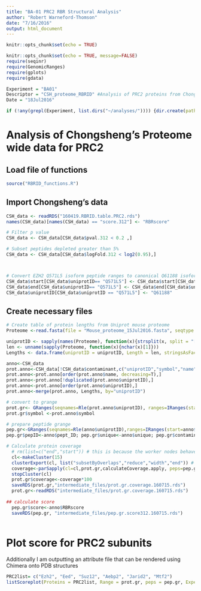 ```yaml
---
title: "BA-01 PRC2 RBR Structural Analysis"
author: "Robert Warneford-Thomson"
date: "7/16/2016"
output: html_document
---
```


```r
knitr::opts_chunk$set(echo = TRUE)
```

```r
knitr::opts_chunk$set(echo = TRUE, message=FALSE)
require(seqinr)
require(GenomicRanges)
require(gplots)
require(gdata)
```
``` r
Experiment = "BA01"
Descriptor = "CSH_proteome_RBRID" #Analysis of PRC2 proteins from Chongsheng's proteome wide dataset
Date = "18Jul2016" 

if (!any(grepl(Experiment, list.dirs("~/analyses/")))) {dir.create(path = paste0("~/analyses/", Experiment))}
```


# Analysis of Chongsheng's Proteome wide data for PRC2
## Load file of functions
``` r
source("RBRID_functions.R")
```
## Import Chongsheng's data
```r
CSH_data <- readRDS("160419.RBRID.table.PRC2.rds")
names(CSH_data)[names(CSH_data) == "score.312"] <- "RBRscore"

# Filter p value
CSH_data <- CSH_data[CSH_data$pval.312 < 0.2 ,]

# Subset peptides depleted greater than 5%
CSH_data <- CSH_data[CSH_data$logFold.312 < log2(0.95),]



# Convert EZH2 Q571L5 isoform peptide ranges to canonical Q61188 isoform (remove 33 N-terminal amino acids)
CSH_data$start[CSH_data$uniprotID== "Q571L5"] <- CSH_data$start[CSH_data$uniprotID == "Q571L5"] - 33
CSH_data$end[CSH_data$uniprotID== "Q571L5"] <- CSH_data$end[CSH_data$uniprotID == "Q571L5"] - 33
CSH_data$uniprotID[CSH_data$uniprotID == "Q571L5"] <- "Q61188"


```
## Create necessary files
``` r
# Create table of protein lengths from Uniprot mouse proteome
Proteome <-read.fasta(file = "Mouse_proteome_15Jul2016.fasta", seqtype = "AA", as.string = T)

uniprotID <- sapply(names(Proteome), function(x){strsplit(x, split = "[|]")[[c(1, 2)]]}, USE.NAMES = F)
len <- unname(sapply(Proteome, function(x){nchar(x)[1]}))
Lengths <- data.frame(uniprotID = uniprotID, Length = len, stringsAsFactors = F)

anno<-CSH_data
prot.anno<-CSH_data[!CSH_data$contaminant,c("uniprotID","symbol","name")]
prot.anno<-prot.anno[order(prot.anno$name, decreasing=T),]
prot.anno<-prot.anno[!duplicated(prot.anno$uniprotID),]
prot.anno<-prot.anno[order(prot.anno$uniprotID),]
prot.anno<-merge(prot.anno, Lengths, by="uniprotID")

# convert to grange
prot.gr<- GRanges(seqnames=Rle(prot.anno$uniprotID), ranges=IRanges(start=1, end=prot.anno$Length))
prot.gr$symbol <-prot.anno$symbol

# prepare peptide grange
pep.gr<-GRanges(seqnames=Rle(anno$uniprotID),ranges=IRanges(start=anno$start,end=anno$end))
pep.gr$pepID<-anno$pept_ID; pep.gr$unique<-anno$unique; pep.gr$contaminant<-anno$contaminant; pep.gr$sequence<-anno$Sequence

# Calculate protein coverage
  # rm(list=c("end","start")) # this is because the worker nodes behave strangely otherwise
  cl<-makeCluster(15)
  clusterExport(cl, list("subsetByOverlaps","reduce","width","end")) # must pass non-conventional functions to worker nodes
  coverage<-parSapply(cl=cl,prot.gr,calculateCoverage.apply, peps=pep.gr) # this takes about 1'15" with 30 nodes
  stopCluster(cl)
  prot.gr$coverage<-coverage*100
  saveRDS(prot.gr,"intermediate_files/prot.gr.coverage.160715.rds")
  prot.gr<-readRDS("intermediate_files/prot.gr.coverage.160715.rds")
  
## calculate score
  pep.gr$score<-anno$RBRscore
  saveRDS(pep.gr, "intermediate_files/pep.gr.score312.160715.rds")
  
```



# Plot score for PRC2 subunits
  Additionally I am outputting an attribute file that can be rendered using Chimera onto PDB structures
``` r
PRC2list= c("Ezh2", "Eed", "Suz12", "Aebp2", "Jarid2", "Mtf2")
listScoreplot(Proteins = PRC2list, Range = prot.gr, peps = pep.gr, Experiment = Experiment, PDB = "5IJ7", Descriptor = Descriptor, Date = Date)

```
